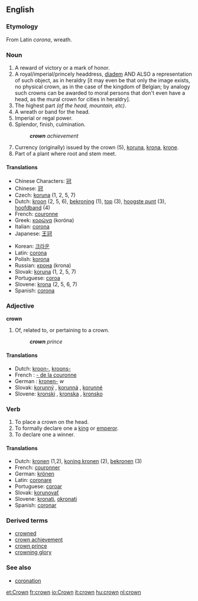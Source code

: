 ==English==

===Etymology===
From Latin ''corona'', wreath.

===Noun===
{{en-noun-reg}}

# A reward of victory or a mark of honor.
# A royal/imperial/princely headdress, [[diadem]] AND ALSO a representation of such object, as in heraldry [it may even be that only the image exists, no physical crown, as in the case of the kingdom of Belgian; by analogy such crowns can be awarded to moral persons that don't even have a head, as the mural crown for cities in heraldry].
# The highest part ''(of the head, mountain, etc).''
# A wreath or band for the head.
# Imperial or regal power.
# Splendor, finish, culmination.
#: '''''crown''' achievement''
# Currency (originally) issued by the crown (5), [[koruna]], [[krona]], [[krone]].
# Part of a plant where root and stem meet.

====Translations====
{{top}}
* Chinese Characters: [[冠]]
* Chinese: [[冠]]
* Czech: [[koruna]] {{f}} (1, 2, 5, 7)
* Dutch: [[kroon]] {{f}} (2, 5, 6), [[bekroning]] {{f}} (1), [[top]] {{m}} (3), [[hoogste punt]] {{n}} (3), [[hoofdband]] {{m}} (4)
* French: [[couronne]] {{f}}
* Greek: [[κορώνα]] {{f}} (kor&oacute;na)
* Italian: [[corona]] {{f}}
* Japanese: [[王冠]]
{{mid}}
* Korean: [[크라운]]
* Latin: [[corona]] {{f}}
* Polish: [[korona]] {{f}}
* Russian: [[крона]] {{f}} (krona)
* Slovak: [[koruna]] {{f}} (1, 2, 5, 7)
* Portuguese: [[coroa]] {{f}}
* Slovene: [[krona]] {{f}} (2, 5, 6, 7)
* Spanish: [[corona]] {{f}}
{{bottom}}

===Adjective===
'''crown'''

# Of, related to, or pertaining to a crown.
#: '''''crown''' prince''

====Translations====
* Dutch: [[kroon-]], [[kroons-]]
* French : [[- de la couronne]] {{f}}
* German : [[kronen-]] ''w''
* Slovak: [[korunný]] {{m}}, [[korunná]] {{f}}, [[korunné]] {{n}}
* Slovene: [[kronski]] {{m}}, [[kronska]] {{f}}, [[kronsko]] {{n}}

===Verb===
{{en-infl-reg-consonant|crown||}}

# To place a crown on the head.
# To formally declare one a [[king]] or [[emperor]].
# To declare one a winner.

====Translations====
* Dutch: [[kronen]] (1,2), [[koning kronen]] (2), [[bekronen]] (3)
* French: [[couronner]]
* German: [[krönen]]
* Latin: [[coronare]]
* Portuguese: [[coroar]]
* Slovak: [[korunovať]]
* Slovene: [[kronati]], [[okronati]]
* Spanish: [[coronar]]

===Derived terms===
* [[crowned]]
* [[crown achievement]]
* [[crown prince]]
* [[crowning glory]]

===See also===
* [[coronation]]

[[et:Crown]]
[[fr:crown]]
[[io:Crown]]
[[it:crown]]
[[hu:crown]]
[[nl:crown]]